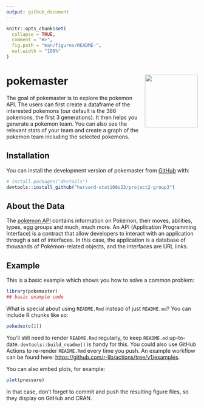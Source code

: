 ```yaml
---
output: github_document
---
```


<!-- README.md is generated from README.Rmd. Please edit that file -->

```r
knitr::opts_chunk$set(
  collapse = TRUE,
  comment = "#>",
  fig.path = "man/figures/README-",
  out.width = "100%"
)
```


# pokemaster <img src="pokemaster.png" align="right" height="139" />

<!-- badges: start -->
<!-- badges: end -->

The goal of pokemaster is to explore the pokemon API. The users can first create a dataframe of the interested pokemons (our default is the 386 pokemons, the first 3 generations). It then helps you generate a pokemon team. You can also see the relevant stats of your team and create a graph of the pokemon team including the selected pokemons.

## Installation

You can install the development version of pokemaster from [GitHub](https://github.com/) with:

``` r
# install.packages("devtools")
devtools::install_github("harvard-stat108s23/project2-group3")
```

## About the Data

The [pokemon API](https://pokeapi.co/) contains information on Pokémon, their moves, abilities, types, egg groups and much, much more. An API (Application Programming Interface) is a contract that allow developers to interact with an application through a set of interfaces. In this case, the application is a database of thousands of Pokémon-related objects, and the interfaces are URL links.


## Example

This is a basic example which shows you how to solve a common problem:

```r
library(pokemaster)
## basic example code
```

What is special about using `README.Rmd` instead of just `README.md`? You can include R chunks like so:

```r
pokedex(c(1))
```

You'll still need to render `README.Rmd` regularly, to keep `README.md` up-to-date. `devtools::build_readme()` is handy for this. You could also use GitHub Actions to re-render `README.Rmd` every time you push. An example workflow can be found here: <https://github.com/r-lib/actions/tree/v1/examples>.

You can also embed plots, for example:

```r
plot(pressure)
```

In that case, don't forget to commit and push the resulting figure files, so they display on GitHub and CRAN.
